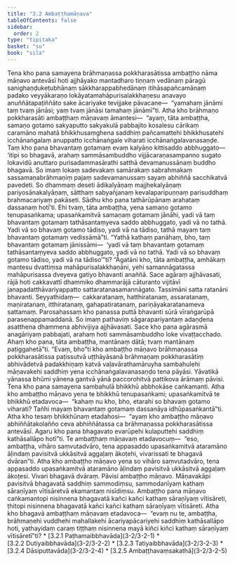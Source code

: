 ```yaml
---
title: "3.2 Ambaṭṭhamāṇava"
tableOfContents: false
sidebar:
  order: 2
type: "tipitaka"
basket: "su"
book: "sila"
---
```



<DynamicBreadcrumb />

<Division number="256" book="sila">

<Paragraph number="349" book="sila">
Tena kho pana samayena brāhmaṇassa pokkharasātissa ambaṭṭho nāma māṇavo antevāsī hoti ajjhāyako mantadharo tiṇṇaṃ vedānaṃ pāragū sanighaṇḍukeṭubhānaṃ sākkharappabhedānaṃ itihāsapañcamānaṃ padako veyyākaraṇo lokāyatamahāpurisalakkhaṇesu anavayo anuññātapaṭiññāto sake ācariyake tevijjake pāvacane—  “yamahaṃ jānāmi taṃ tvaṃ jānāsi; yaṃ tvaṃ jānāsi tamahaṃ jānāmī”ti.


</Paragraph>

</Division>
<Division number="257" book="sila">

<Paragraph number="350" book="sila">
Atha kho brāhmaṇo pokkharasāti ambaṭṭhaṃ māṇavaṃ āmantesi—  “ayaṃ, tāta ambaṭṭha, samaṇo gotamo sakyaputto sakyakulā pabbajito kosalesu cārikaṃ caramāno mahatā bhikkhusaṃghena saddhiṃ pañcamattehi bhikkhusatehi icchānaṅgalaṃ anuppatto icchānaṅgale viharati icchānaṅgalavanasaṇḍe. Taṃ kho pana bhavantaṃ gotamaṃ evaṃ kalyāṇo kittisaddo abbhuggato—  ‘itipi so bhagavā, arahaṃ sammāsambuddho vijjācaraṇasampanno sugato lokavidū anuttaro purisadammasārathi satthā devamanussānaṃ buddho bhagavā. So imaṃ lokaṃ sadevakaṃ samārakaṃ sabrahmakaṃ sassamaṇabrāhmaṇiṃ pajaṃ sadevamanussaṃ sayaṃ abhiññā sacchikatvā pavedeti. So dhammaṃ deseti ādikalyāṇaṃ majjhekalyāṇaṃ pariyosānakalyāṇaṃ, sātthaṃ sabyañjanaṃ kevalaparipuṇṇaṃ parisuddhaṃ brahmacariyaṃ pakāseti. Sādhu kho pana tathārūpānaṃ arahataṃ dassanaṃ hotī’ti. Ehi tvaṃ, tāta ambaṭṭha, yena samaṇo gotamo tenupasaṅkama; upasaṅkamitvā samaṇaṃ gotamaṃ jānāhi, yadi vā taṃ bhavantaṃ gotamaṃ tathāsantaṃyeva saddo abbhuggato, yadi vā no tathā. Yadi vā so bhavaṃ gotamo tādiso, yadi vā na tādiso, tathā mayaṃ taṃ bhavantaṃ gotamaṃ vedissāmā”ti.


</Paragraph>

</Division>
<Division number="258" book="sila">

<Paragraph number="351" book="sila">
“Yathā kathaṃ panāhaṃ, bho, taṃ bhavantaṃ gotamaṃ jānissāmi—  ‘yadi vā taṃ bhavantaṃ gotamaṃ tathāsantaṃyeva saddo abbhuggato, yadi vā no tathā. Yadi vā so bhavaṃ gotamo tādiso, yadi vā na tādiso’”ti?


</Paragraph>

<Paragraph number="352" book="sila">
“Āgatāni kho, tāta ambaṭṭha, amhākaṃ mantesu dvattiṃsa mahāpurisalakkhaṇāni, yehi samannāgatassa mahāpurisassa dveyeva gatiyo bhavanti anaññā. Sace agāraṃ ajjhāvasati, rājā hoti cakkavattī dhammiko dhammarājā cāturanto vijitāvī janapadatthāvariyappatto sattaratanasamannāgato. Tassimāni satta ratanāni bhavanti. Seyyathidaṃ—  cakkaratanaṃ, hatthiratanaṃ, assaratanaṃ, maṇiratanaṃ, itthiratanaṃ, gahapatiratanaṃ, pariṇāyakaratanameva sattamaṃ. Parosahassaṃ kho panassa puttā bhavanti sūrā vīraṅgarūpā parasenappamaddanā. So imaṃ pathaviṃ sāgarapariyantaṃ adaṇḍena asatthena dhammena abhivijiya ajjhāvasati. Sace kho pana agārasmā anagāriyaṃ pabbajati, arahaṃ hoti sammāsambuddho loke vivaṭṭacchado. Ahaṃ kho pana, tāta ambaṭṭha, mantānaṃ dātā; tvaṃ mantānaṃ paṭiggahetā”ti.


</Paragraph>

</Division>
<Division number="259" book="sila">

<Paragraph number="353" book="sila">
“Evaṃ, bho”ti kho ambaṭṭho māṇavo brāhmaṇassa pokkharasātissa paṭissutvā uṭṭhāyāsanā brāhmaṇaṃ pokkharasātiṃ abhivādetvā padakkhiṇaṃ katvā vaḷavārathamāruyha sambahulehi māṇavakehi saddhiṃ yena icchānaṅgalavanasaṇḍo tena pāyāsi. Yāvatikā yānassa bhūmi yānena gantvā yānā paccorohitvā pattikova ārāmaṃ pāvisi. Tena kho pana samayena sambahulā bhikkhū abbhokāse caṅkamanti. Atha kho ambaṭṭho māṇavo yena te bhikkhū tenupasaṅkami; upasaṅkamitvā te bhikkhū etadavoca—  “kahaṃ nu kho, bho, etarahi so bhavaṃ gotamo viharati? Tañhi mayaṃ bhavantaṃ gotamaṃ dassanāya idhūpasaṅkantā”ti.


</Paragraph>

</Division>
<Division number="260" book="sila">

<Paragraph number="354" book="sila">
Atha kho tesaṃ bhikkhūnaṃ etadahosi—  “ayaṃ kho ambaṭṭho māṇavo abhiññātakolañño ceva abhiññātassa ca brāhmaṇassa pokkharasātissa antevāsī. Agaru kho pana bhagavato evarūpehi kulaputtehi saddhiṃ kathāsallāpo hotī”ti. Te ambaṭṭhaṃ māṇavaṃ etadavocuṃ—  “eso, ambaṭṭha, vihāro saṃvutadvāro, tena appasaddo upasaṅkamitvā ataramāno āḷindaṃ pavisitvā ukkāsitvā aggaḷaṃ ākoṭehi, vivarissati te bhagavā dvāran”ti.


</Paragraph>

</Division>
<Division number="261" book="sila">

<Paragraph number="355" book="sila">
Atha kho ambaṭṭho māṇavo yena so vihāro saṃvutadvāro, tena appasaddo upasaṅkamitvā ataramāno āḷindaṃ pavisitvā ukkāsitvā aggaḷaṃ ākoṭesi. Vivari bhagavā dvāraṃ. Pāvisi ambaṭṭho māṇavo. Māṇavakāpi pavisitvā bhagavatā saddhiṃ sammodiṃsu, sammodanīyaṃ kathaṃ sāraṇīyaṃ vītisāretvā ekamantaṃ nisīdiṃsu. Ambaṭṭho pana māṇavo caṅkamantopi nisinnena bhagavatā kañci kañci kathaṃ sāraṇīyaṃ vītisāreti, ṭhitopi nisinnena bhagavatā kañci kañci kathaṃ sāraṇīyaṃ vītisāreti.


</Paragraph>

</Division>
<Division number="262" book="sila">

<Paragraph number="356" book="sila">
Atha kho bhagavā ambaṭṭhaṃ māṇavaṃ etadavoca—  “evaṃ nu te, ambaṭṭha, brāhmaṇehi vuddhehi mahallakehi ācariyapācariyehi saddhiṃ kathāsallāpo hoti, yathayidaṃ caraṃ tiṭṭhaṃ nisinnena mayā kiñci kiñci kathaṃ sāraṇīyaṃ vītisāretī”ti?

</Paragraph>
</Division>

<TableOfContents book="sila" section="3.2">
* [3.2.1 Paṭhamaibbhavāda](3-2/3-2-1)
* [3.2.2 Dutiyaibbhavāda](3-2/3-2-2)
* [3.2.3 Tatiyaibbhavāda](3-2/3-2-3)
* [3.2.4 Dāsiputtavāda](3-2/3-2-4)
* [3.2.5 Ambaṭṭhavaṃsakathā](3-2/3-2-5)
</TableOfContents>